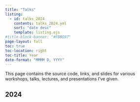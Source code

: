 ```yaml
---
title: "Talks"
listing:
  - id: talks_2024
    contents: talks_2024.yml
    sort: "date desc"
    template: listing.ejs
#title-block-banner: "#FB9E07"
page-layout: full
toc: true
toc-location: right
toc-title: Year
date-format: "MMMM D, YYYY"
---
```



This page contains the source code, links, and slides for various workshops, talks, lectures, and presentations I've given. 

## 2024

:::{#talks_2024}
:::

